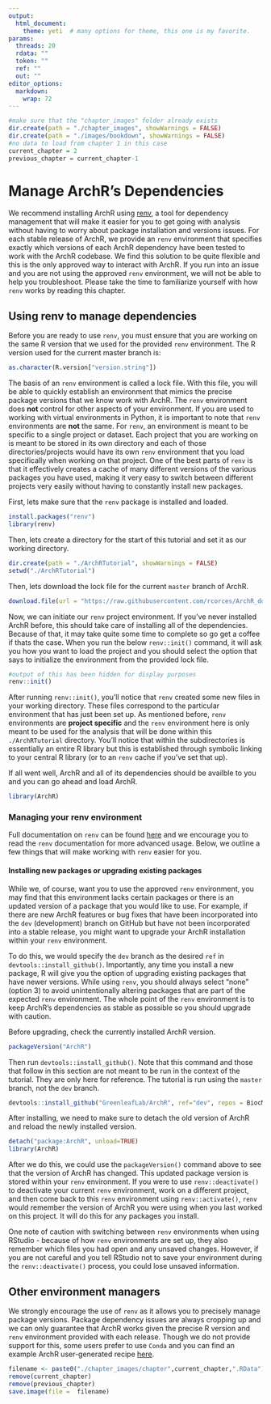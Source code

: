 ```yaml
---
output:
  html_document:
    theme: yeti  # many options for theme, this one is my favorite.
params:
  threads: 20
  rdata: ""
  token: ""
  ref: ""
  out: ""
editor_options: 
  markdown: 
    wrap: 72
---
```


```r
#make sure that the "chapter_images" folder already exists
dir.create(path = "./chapter_images", showWarnings = FALSE)
dir.create(path = "./images/bookdown", showWarnings = FALSE)
#no data to load from chapter 1 in this case
current_chapter = 2
previous_chapter = current_chapter-1
```

# Manage ArchR's Dependencies

We recommend installing ArchR using [renv](https://rstudio.github.io/renv/index.html), a tool for dependency management that will make it easier for you to get going with analysis without having to worry about package installation and versions issues. For each stable release of ArchR, we provide an `renv` environment that specifies exactly which versions of each ArchR dependency have been tested to work with the ArchR codebase. We find this solution to be quite flexible and this is the only approved way to interact with ArchR. If you run into an issue and you are not using the approved `renv` environment, we will not be able to help you troubleshoot. Please take the time to familiarize yourself with how `renv` works by reading this chapter.

## Using renv to manage dependencies

Before you are ready to use `renv`, you must ensure that you are working on the same R version that we used for the provided `renv` environment. The R version used for the current master branch is:

```r
as.character(R.version["version.string"])
```

The basis of an `renv` environment is called a lock file. With this file, you will be able to quickly establish an environment that mimics the precise package versions that we know work with ArchR. The `renv` environment does **not** control for other aspects of your environment. If you are used to working with virtual environments in Python, it is important to note that `renv` environments are **not** the same. For `renv`, an environment is meant to be specific to a single project or dataset. Each project that you are working on is meant to be stored in its own directory and each of those directories/projects would have its own `renv` environment that you load specifically when working on that project. One of the best parts of `renv` is that it effectively creates a cache of many different versions of the various packages you have used, making it very easy to switch between different projects very easily without having to constantly install new packages.

First, lets make sure that the `renv` package is installed and loaded.


<!-- #Note that none of the code in this chapter can be actually run/evaluated because it requires changing directories and loading the renv which is impossible from within bookdown/knitr -->
```r
install.packages("renv")
library(renv)
```

Then, lets create a directory for the start of this tutorial and set it as our working directory.

```r
dir.create(path = "./ArchRTutorial", showWarnings = FALSE)
setwd("./ArchRTutorial")
```

Then, lets download the lock file for the current `master` branch of ArchR.

```r
download.file(url = "https://raw.githubusercontent.com/rcorces/ArchR_docker/main/renv.lock?token=AOHUDISVOOHAHDXW7AJBJFLB3XHEM", destfile = "renv.lock")
```

Now, we can initiate our `renv` project environment. If you've never installed ArchR before, this should take care of installing all of the dependencies. Because of that, it may take quite some time to complete so go get a coffee if thats the case. When you run the below `renv::init()` command, it will ask you how you want to load the project and you should select the option that says to initialize the environment from the provided lock file.

```r
#output of this has been hidden for display purposes
renv::init()
```

After running `renv::init()`, you'll notice that `renv` created some new files in your working directory. These files correspond to the particular environment that has just been set up. As mentioned before, `renv` environments are **project specific** and the `renv` environment here is only meant to be used for the analysis that will be done within this `./ArchRTutorial` directory. You'll notice that within the subdirectories is essentially an entire R library but this is established through symbolic linking to your central R library (or to an `renv` cache if you've set that up).

If all went well, ArchR and all of its dependencies should be availble to you and you can go ahead and load ArchR.

```r
library(ArchR)
```

### Managing your renv environment

Full documentation on `renv` can be found [here](https://rstudio.github.io/renv/articles/renv.html) and we encourage you to read the `renv` documentation for more advanced usage. Below, we outline a few things that will make working with `renv` easier for you.

#### Installing new packages or upgrading existing packages

While we, of course, want you to use the approved `renv` environment, you may find that this environment lacks certain packages or there is an updated version of a package that you would like to use. For example, if there are new ArchR features or bug fixes that have been incorporated into the `dev` (development) branch on GitHub but have not been incorporated into a stable release, you might want to upgrade your ArchR installation within your `renv` environment.

To do this, we would specify the `dev` branch as the desired `ref` in `devtools::install_github()`. Importantly, any time you install a new package, R will give you the option of upgrading existing packages that have newer versions. While using `renv`, you should always select "none" (option 3) to avoid unintentionally altering packages that are part of the expected `renv` environment. The whole point of the `renv` environment is to keep ArchR's dependencies as stable as possible so you should upgrade with caution.

Before upgrading, check the currently installed ArchR version.

```r
packageVersion("ArchR")
```

Then run `devtools::install_github()`. Note that this command and those that follow in this section are not meant to be run in the context of the tutorial. They are only here for reference. The tutorial is run using the `master` branch, not the `dev` branch.

```r
devtools::install_github("GreenleafLab/ArchR", ref="dev", repos = BiocManager::repositories(), upgrade = "never")
```

After installing, we need to make sure to detach the old version of ArchR and reload the newly installed version.

```r
detach("package:ArchR", unload=TRUE)
library(ArchR)
```

After we do this, we could use the `packageVersion()` command above to see that the version of ArchR has changed. This updated package version is stored within your `renv` environment. If you were to use `renv::deactivate()` to deactivate your current `renv` environment, work on a different project, and then come back to this `renv` environment using `renv::activate()`, `renv` would remember the version of ArchR you were using when you last worked on this project. It will do this for any packages you install.

One note of caution with switching between `renv` environments when using RStudio - because of how `renv` environments are set up, they also remember which files you had open and any unsaved changes. However, if you are not careful and you tell RStudio not to save your environment during the `renv::deactivate()` process, you could lose unsaved information.


## Other environment managers

We strongly encourage the use of `renv` as it allows you to precisely manage package versions. Package dependency issues are always cropping up and we can only guarantee that ArchR works given the precise R version and `renv` environment provided with each release. Though we do not provide support for this, some users prefer to use `Conda` and you can find an example ArchR user-generated recipe [here](https://github.com/GreenleafLab/ArchR/discussions/1553#discussioncomment-3702383).

```r
filename <- paste0("./chapter_images/chapter",current_chapter,".RData")
remove(current_chapter)
remove(previous_chapter)
save.image(file =  filename)
```